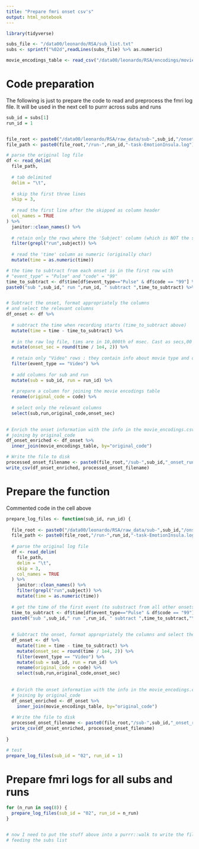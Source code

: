 ```yaml
---
title: "Prepare fmri onset csv's"
output: html_notebook
---
```


```r
library(tidyverse)

subs_file <- "/data00/leonardo/RSA/sub_list.txt"
subs <- sprintf("%02d",readLines(subs_file) %>% as.numeric)

movie_encodings_table <- read_csv("/data00/leonardo/RSA/encodings/movie_encodings.csv")

```


# Code preparation
The following is just to prepare the code to read and preprocess the fmri log
file. It will be used in the next cell to purrr across subs and runs

```r

sub_id = subs[1]
run_id = 1


file_root <- paste0("/data00/leonardo/RSA/raw_data/sub-",sub_id,"/onsets")
file_path <- paste0(file_root,"/run-",run_id,"-task-EmotionInsula.log")

# parse the original log file
df <- read_delim(
  file_path,
  
  # tab delimited
  delim = "\t", 
  
  # skip the first three lines
  skip = 3, 
  
  # read the first line after the skipped as column header
  col_names = TRUE
) %>% 
  janitor::clean_names() %>% 
  
  # retain only the rows where the 'Subject' column (which is NOT the sub) starts with "run" 
  filter(grepl("run",subject)) %>%   
  
  # read the 'time' column as numeric (originally char)
  mutate(time = as.numeric(time))

# the time to subtract from each onset is in the first row with 
# "event_type" = "Pulse" and "code" = "99"
time_to_subtract <- df$time[df$event_type=="Pulse" & df$code == "99"] %>% min
paste0("sub ",sub_id," run ",run_id, " subtract ",time_to_subtract) %>% cat


# Subtract the onset, format appropriately the columns 
# and select the relevant columns
df_onset <- df %>% 
  
  # subtract the time when recording starts (time_to_subtract above)
  mutate(time = time - time_to_subtract) %>%
  
  # in the raw log file, tims are in 10,000th of msec. Cast as secs,00
  mutate(onset_sec = round(time / 1e4, 2)) %>% 
  
  # retain only "Video" rows : they contain info about movie type and onset
  filter(event_type == "Video") %>% 
  
  # add columns for sub and run
  mutate(sub = sub_id, run = run_id) %>%
  
  # prepare a column for joining the movie encodings table
  rename(original_code = code) %>% 
  
  # select only the relevant columns
  select(sub,run,original_code,onset_sec)
  

# Enrich the onset information with the info in the movie_encodings.csv
# joining by original_code
df_onset_enriched <- df_onset %>% 
  inner_join(movie_encodings_table, by="original_code")

# Write the file to disk
processed_onset_filename <- paste0(file_root,"/sub-",sub_id,"_onset_run",run_id,".csv")
write_csv(df_onset_enriched, processed_onset_filename)

```



# Prepare the function
Commented code in the cell above
```r

prepare_log_files <- function(sub_id, run_id) {
  
  file_root <- paste0("/data00/leonardo/RSA/raw_data/sub-",sub_id,"/onsets")
  file_path <- paste0(file_root,"/run-",run_id,"-task-EmotionInsula.log")
  
  # parse the original log file
  df <- read_delim(
    file_path,
    delim = "\t", 
    skip = 3, 
    col_names = TRUE
  ) %>% 
    janitor::clean_names() %>% 
    filter(grepl("run",subject)) %>%   
    mutate(time = as.numeric(time))
  
  # get the time of the first event (to substract from all other onsets)
  time_to_subtract <- df$time[df$event_type=="Pulse" & df$code == "99"] %>% min
  paste0("sub ",sub_id," run ",run_id, " subtract ",time_to_subtract,"\n") %>% cat
  
  
  # Subtract the onset, format appropriately the columns and select the relevant columns
  df_onset <- df %>% 
    mutate(time = time - time_to_subtract) %>%
    mutate(onset_sec = round(time / 1e4, 2)) %>% 
    filter(event_type == "Video") %>% 
    mutate(sub = sub_id, run = run_id) %>%
    rename(original_code = code) %>% 
    select(sub,run,original_code,onset_sec)
    
  
  # Enrich the onset information with the info in the movie_encodings.csv
  # joining by original_code
  df_onset_enriched <- df_onset %>% 
    inner_join(movie_encodings_table, by="original_code")
  
  # Write the file to disk
  processed_onset_filename <- paste0(file_root,"/sub-",sub_id,"_onset_run",run_id,".csv")
  write_csv(df_onset_enriched, processed_onset_filename)
  
}

# test
prepare_log_files(sub_id = "02", run_id = 1)

```


# Prepare fmri logs for all subs and runs
```r

for (n_run in seq(8)) {
  prepare_log_files(sub_id = "02", run_id = n_run)  
}


# now I need to put the stuff above into a purrr::walk to write the files
# feeding the subs list

```


